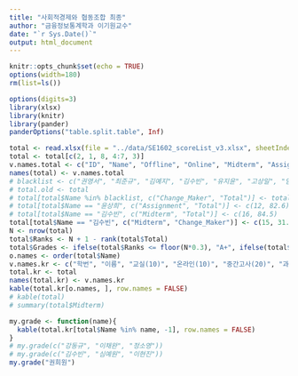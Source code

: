 ```yaml
---
title: "사회적경제와 협동조합 최종"
author: "금융정보통계학과 이기원교수"
date: "`r Sys.Date()`"
output: html_document
---
```


```r
knitr::opts_chunk$set(echo = TRUE)
options(width=180)
rm(list=ls())
```

```r
options(digits=3)
library(xlsx)
library(knitr)
library(pander)
panderOptions("table.split.table", Inf)
```


<!--### Total Scores-->

```r
total <- read.xlsx(file = "../data/SE1602_scoreList_v3.xlsx", sheetIndex = 1, rowIndex = 3:75, colIndex = 2:9, colClasses = c(rep("character", 2), rep("numeric", 6)), header = TRUE)
total <- total[c(2, 1, 8, 4:7, 3)]
v.names.total <- c("ID", "Name", "Offline", "Online", "Midterm", "Assignment", "Change_Maker", "Total")
names(total) <- v.names.total
# blacklist <- c("권영서", "최준규", "김예지", "김수빈", "유지윤", "고상일", "임준호")
# total.old <- total
# total[total$Name %in% blacklist, c("Change_Maker", "Total")] <- total[total$Name %in% blacklist, c("Change_Maker", "Total")] - 2 
# total[total$Name == "윤상희", c("Assignment", "Total")] <- c(12, 82.6)
# total[total$Name == "김수빈", c("Midterm", "Total")] <- c(16, 84.5)
total[total$Name == "김수빈", c("Midterm", "Change_Maker")] <- c(15, 31.5)
N <- nrow(total)
total$Ranks <- N + 1 - rank(total$Total)
total$Grades <- ifelse(total$Ranks <= floor(N*0.3), "A+", ifelse(total$Ranks <= floor(N*0.6), "B+", "C+"))
o.names <- order(total$Name)
v.names.kr <- c("학번", "이름", "교실(10)", "온라인(10)", "중간고사(20)", "과제(20)", "체인지메이커(40)", "총점(100)", "순위(72명중)", "학점")
total.kr <- total
names(total.kr) <- v.names.kr
kable(total.kr[o.names, ], row.names = FALSE)
# kable(total)
# summary(total$Midterm)
```



<P style = "page-break-before:always">

```r
my.grade <- function(name){
  kable(total.kr[total$Name %in% name, -1], row.names = FALSE)
}
# my.grade(c("강동규", "이채완", "정소영"))
# my.grade(c("김수빈", "심예원", "이현진"))
my.grade("권희원")
```


<!--### Save Data

```r
save.image(file = "../R/final_data.rda")
```

-->
               